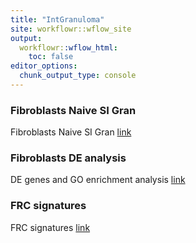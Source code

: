 ```yaml
---
title: "IntGranuloma"
site: workflowr::wflow_site
output:
  workflowr::wflow_html:
    toc: false
editor_options:
  chunk_output_type: console
---
```


### Fibroblasts Naive SI Gran
Fibroblasts Naive SI Gran
[link](FibroblastAnalysis_wtonly.html)

### Fibroblasts DE analysis
DE genes and GO enrichment analysis 
[link](FibroblastAnalysisDEgenes_withoutGlial.html)

### FRC signatures
FRC signatures
[link](FRCsignatures.html)

